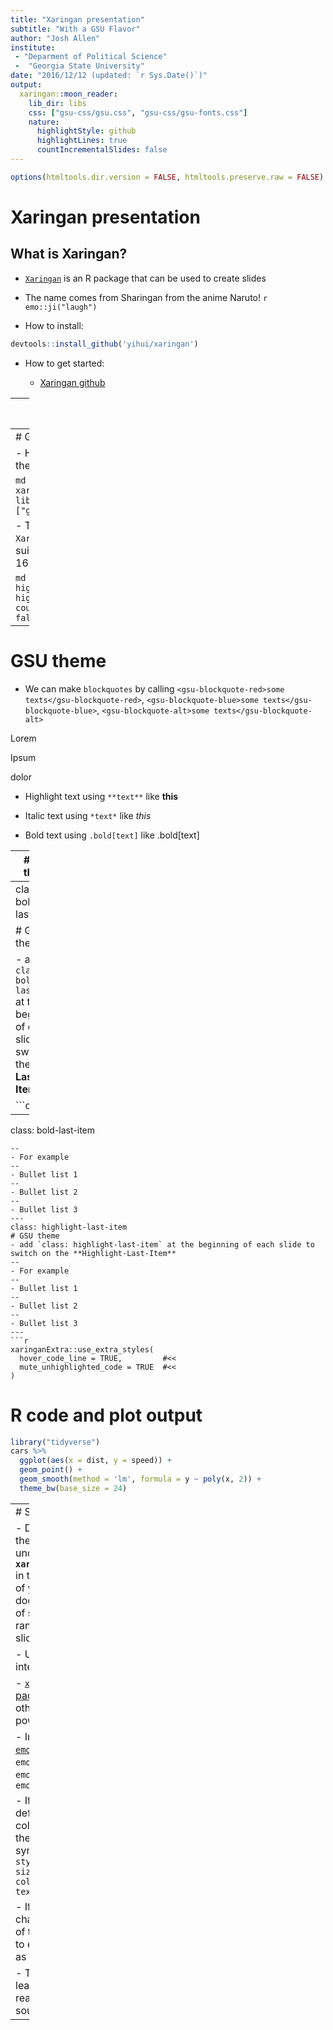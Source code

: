 ```yaml
---
title: "Xaringan presentation"
subtitle: "With a GSU Flavor"
author: "Josh Allen"
institute: 
 - "Deparment of Political Science"
 -  "Georgia State University"
date: "2016/12/12 (updated: `r Sys.Date()`)"
output:
  xaringan::moon_reader:
    lib_dir: libs
    css: ["gsu-css/gsu.css", "gsu-css/gsu-fonts.css"]
    nature:
      highlightStyle: github
      highlightLines: true
      countIncrementalSlides: false
---
```


```r
options(htmltools.dir.version = FALSE, htmltools.preserve.raw = FALSE)
```

# Xaringan presentation

## What is Xaringan?

- [`Xaringan`](https://github.com/yihui/xaringan) is an R package that can be used to create slides

- The name comes from Sharingan from the anime Naruto! `r emo::ji("laugh")`

- How to install:

```r
devtools::install_github('yihui/xaringan')
```

- How to get started:

    - [Xaringan github](https://github.com/yihui/xaringan)

---
# Xaringan presentation

- Here are some great tutorials:

  - [Xaringan github](https://github.com/yihui/xaringan)

  - [Yihui's tutorial](https://slides.yihui.org/xaringan/#1)
  
  - [Making Slides in the Tada!-verse](https://apreshill.github.io/data-vis-labs-2018/slides/06-slides_xaringan.html#1)
  
  - [Making slides in R Markdown](http://arm.rbind.io/slides/xaringan.html#1)

- Some useful extensions for `Xaringan`

  - [`xaringanExtra` R package](https://github.com/gadenbuie/xaringanExtra)
  
  - [`xaringanthemer` R packge](https://pkg.garrickadenbuie.com/xaringanthemer/index.html)
  
  - [Xaringan Gallery](https://xaringan.gallery/)
  
  - [`DT` R package for interactive tables](https://rstudio.github.io/DT/)


---
# GSU theme

- How to enable the gsu theme:

```md
output:
  xaringan::moon_reader:
    lib_dir: libs
    css: ["gsu", "gsu-fonts"]
```

- The GSU theme for `Xaringan` presentation is suitable to work with a 16:9 aspect ratio

```md
nature:
  highlightStyle: github
  highlightLines: true
  countIncrementalSlides: false
  ratio: "16:9"
```

---
# GSU theme

- We can make `blockquotes` by calling `<gsu-blockquote-red>some texts</gsu-blockquote-red>`,
`<gsu-blockquote-blue>some texts</gsu-blockquote-blue>`, `<gsu-blockquote-alt>some texts</gsu-blockquote-alt>`

<gsu-blockquote-red>Lorem</gsu-blockquote> 


<gsu-blockquote-blue> Ipsum </gsu-blockquote-blue> 

<gsu-blockquote-alt> dolor </gsu-blockquote-alt>


- Highlight text using `**text**` like **this**

- Italic text using `*text*` like *this*

- Bold text using `.bold[text]` like .bold[text]

---
# GSU theme

- We can change the color of any text by using `.color[text]`. I prepared three color palettes for the users. Two of which using the `MetBrewer` packagke 

  - : `.gsu-blue[text]`,`.gsu-dark[text]`,`.gsu-gray-blue[text]`,`.gsu-gray-darker[text]`, `.gsu-gray-darkest[text]`, `.gsu-anchor-color[text]`
  - .gsu-blue[gsu blue], .gsu-dark[gsu dark], .gsu-gray-blue[gsu gray blue], .gsu-gray-darker[gsu gray darker], .gsu-gray-darkest[gsu gray darkest], .gsu-anchor-color[gsu anchor]

 - Hiroshige: .hiro-red[hiro red], .hiro-orange[hiro orange], .hiro-light-orange[Light Orange], .hiro-light-blue[light blue], .hiro-dark-blue[Dark Blue]

 - Veronese: .vero-red[Vero Red], .vero-brown[Vero Brown], .vero-yellow[Vero Yellow], .vero-teal[Vero Teal], .vero-blue[Vero Blue]

---
class: bold-last-item

# GSU theme

- add `class: bold-last-item` at the beginning of each slide to switch on the **Bold-Last-Item**

```css
---
class: bold-last-item
```
--
- For example
--
- Bullet list 1
--
- Bullet list 2
--
- Bullet list 3
---
class: highlight-last-item
# GSU theme
- add `class: highlight-last-item` at the beginning of each slide to switch on the **Highlight-Last-Item**
--
- For example
--
- Bullet list 1
--
- Bullet list 2
--
- Bullet list 3
---
```r
xaringanExtra::use_extra_styles(
  hover_code_line = TRUE,         #<<
  mute_unhighlighted_code = TRUE  #<<
)
```
# R code and plot output

```r
library("tidyverse")
cars %>% 
  ggplot(aes(x = dist, y = speed)) + 
  geom_point() + 
  geom_smooth(method = 'lm', formula = y ~ poly(x, 2)) + 
  theme_bw(base_size = 24) 
```

---
# Some Tips

- Do not forget to try the option **`yolo: true`** under **`xaringan::moon_reader`** in the YAML metadata of your R Markdown document. A picture of smiling Karl will be randomly insert in the slides.

- Use [`DT`](https://rstudio.github.io/DT/) for interactive tables.

- [`xaringanExtra` R package](https://github.com/gadenbuie/xaringanExtra) has many other additional and powerful features.

- Insert emoji by using [`emo`](https://github.com/hadley/emo) R package `r emo::ji("thinking")` `r emo::ji("laugh")` `r emo::ji("+1")`



- If you don't like the default font size and color, you can change them by using html syntax `<span style='font-size:55pt; color:#cc0033'> some text! </span>`

- If you want to change any elements of this theme, feel free to edit the source file as you like.

- The best way to learn about `Xaringan` is reading other people's source codes.

---








